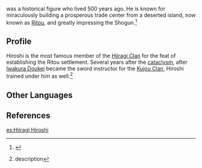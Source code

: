 {{About|the historical figure|the [[NPC]]|Hiroshi}}
{{Character Infobox
|type             = Historical
|deceased         = Past
|region           = Inazuma
|affiliation      = Hiiragi Clan
}}
{{Lang|'''Lord Hiiragi Hiroshi'''|ja={{Rubi|柊|ひいらぎ|弘|ひろ|嗣|し}}|ja_rm=Hiiragi Hiroshi}} was a historical figure who lived 500 years ago. He is known for miraculously building a prosperous trade center from a deserted island, now known as [[Ritou]], and greatly impressing the Shogun.<ref>{{Ref/VP|Ritou, Narukami Island}}</ref>

==Profile==
Hiroshi is the most famous member of the [[Hiiragi Clan]] for the feat of establishing the Ritou settlement. Several years after the [[cataclysm]], after [[Iwakura Doukei]] became the sword instructor for the [[Kujou Clan]], Hiroshi trained under him as well.<ref>{{Ref/Arti|Ornate Kabuto}} description</ref>

==Other Languages==
{{Other Languages|default_hidden = 1
|en       = Hiiragi Hiroshi
|zhs      = 柊弘嗣
|zhs_rm   = Zhōng Hóngsì
|zht      = 柊弘嗣
|zht_rm   = Zhōng Hóngsì
|ja       = 柊弘嗣
|ja_rm    = Hiiragi Hiroshi
|ko       = 히이라기 히로시
|ko_rm    = Hiiragi Hirosi
|es       = Hiiragi Hiroshi
|fr       = Hiiragi Hiroshi
|ru       = Хийраги Хироси
|th       = Hiiragi Hiroshi
|vi       = Hiiragi Hiroshi
|de       = Hiiragi Hiroshi
|id       = Hiiragi Hiroshi
|pt       = Hiiragi Hiroshi
}}

==References==
{{Reflist}}

[[es:Hiiragi Hiroshi]]